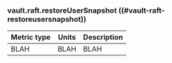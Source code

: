 ### vault.raft.restoreUserSnapshot ((#vault-raft-restoreusersnapshot))

Metric type | Units | Description
----------- | ----- | -----------
BLAH     | BLAH    | BLAH